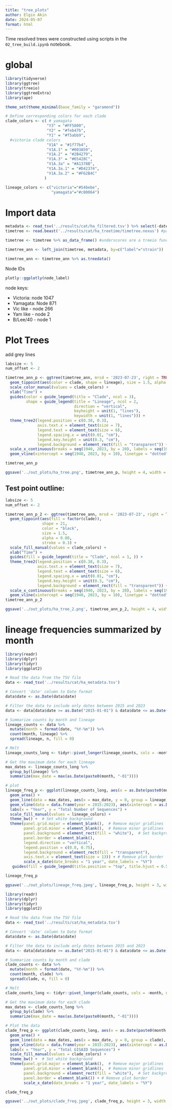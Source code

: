 ```yaml
---
title: "tree_plots"
author: Elgin Akin
date: 2024-05-07
format: html
---
```


Time resolved trees were constructed using scripts in the `02_tree_build.ipynb` notebook.

# global 
```r
library(tidyverse)
library(ggtree)
library(treeio)
library(ggtreeExtra)
library(ape)

theme_set(theme_minimal(base_family = "garamond"))

# Define corresponding colors for each clade
clade_colors <- c( # yamagata 
                  "Y3" = "#FF5800", 
                  "Y2" = "#feb47b", 
                  "Y1" = "#f5abb9",
  #victoria clade colors
                  "V1A" = "#1f77b4", 
                  "V1A.1" = "#003A59", 
                  "V1A.2" = "#2B4279", 
                  "V1A.3" = "#65428C", 
                  "V1A.3a" = "#A1378B",
                  "V1A.3a.1" = "#D42374", 
                  "V1A.3a.2" = "#F62B4C"
                 )

lineage_colors <- c("victoria"="#54bebe",
                    "yamagata"="#c80064")
```

# Import data

```r
metadata <- read_tsv('../results/cat/ha_filtered.tsv') %>% select(-date)
timetree <- read.beast('../results/cat/ha_treetime/timetree.nexus') #part of treeio

timetree <- timetree %>% as_data_frame() #underscores are a treeio function, not the base

timetree_ann <- left_join(timetree, metadata, by=c("label"="strain"))

timetree_ann <- timetree_ann %>% as.treedata()

```

Node IDs 
```r
plotly::ggplotly(node_label)
```


node keys: 

- Victoria: node 1047
- Yamagata: Node 871 
- Vic like - node 266
- Yam like - node 2
- B/Lee/40 - node 1


# Plot Trees

add grey lines
```r
labsize <- 5
num_offset <- 2

timetree_ann_p <- ggtree(timetree_ann, mrsd = '2023-07-23', right = TRUE) +
  geom_tippoint(aes(color = clade, shape = lineage), size = 1.5, alpha = 0.99) + 
  scale_color_manual(values = clade_colors) +
  xlab("Time") +
  guides(color = guide_legend(title = "Clade", ncol = 3),
         shape = guide_legend(title = "Lineage", ncol = 2,
                              direction = "vertical", 
                              keyheight = unit(1, "lines"), 
                              keywidth = unit(1, "lines"))) +
  theme_tree2(legend.position = c(0.38, 0.3), 
              axis.text.x = element_text(size = 7),
              legend.text = element_text(size = 6), 
              legend.spacing.x = unit(0.01, "cm"),
              legend.key.height = unit(0.3, "cm"),
              legend.background = element_rect(fill = "transparent")) + # Set the size of x-axis text to 7
  scale_x_continuous(breaks = seq(1940, 2023, by = 20), labels = seq(1940, 2023, by = 20)) +
  geom_vline(xintercept = seq(1940, 2023, by = 10), linetype = "dotted", color = "gray") # Add vertical dotted lines

timetree_ann_p

ggsave('../out_plots/ha_tree.png', timetree_ann_p, height = 4, width = 2.5, dpi = 600)
```
## Test point outline: 

```r
labsize <- 5
num_offset <- 2

timetree_ann_p_2 <- ggtree(timetree_ann, mrsd = '2023-07-23', right = TRUE) +
  geom_tippoint(aes(fill = factor(clade)),
                shape = 21, 
                color = "black",
                size = 1.5, 
                alpha = 0.80,
                stroke = 0.3) +
  scale_fill_manual(values = clade_colors) +
  xlab("Time") +
  guides(fill = guide_legend(title = "Clade", ncol = 1, )) +
  theme_tree2(legend.position = c(0.38, 0.3), 
              axis.text.x = element_text(size = 7),
              legend.text = element_text(size = 6), 
              legend.spacing.x = unit(0.01, "cm"),
              legend.key.height = unit(0.3, "cm"),
              legend.background = element_rect(fill = "transparent")) + # Set the size of x-axis text to 7
  scale_x_continuous(breaks = seq(1940, 2023, by = 20), labels = seq(1940, 2023, by = 20)) +
  geom_vline(xintercept = seq(1940, 2023, by = 10), linetype = "dotted", color = "gray") # Add vertical dotted lines
timetree_ann_p_2

ggsave('../out_plots/ha_tree_2.png', timetree_ann_p_2, height = 4, width = 2.5, dpi = 600)
```

# lineage frequencies summarized by month

```r
library(readr)
library(dplyr)
library(tidyr)
library(ggplot2)

# Read the data from the TSV file
data <- read_tsv('../results/cat/ha_metadata.tsv')

# Convert 'date' column to Date format
data$date <- as.Date(data$date)

# Filter the data to include only dates between 2015 and 2023
data <- data[data$date >= as.Date("2015-01-01") & data$date <= as.Date("2023-12-31"), ]

# Summarize counts by month and lineage
lineage_counts <- data %>% 
  mutate(month = format(date, "%Y-%m")) %>% 
  count(month, lineage) %>% 
  spread(lineage, n, fill = 0)

# Melt
lineage_counts_long <- tidyr::pivot_longer(lineage_counts, cols = -month, names_to = "lineage", values_to = "count")

# Get the maximum date for each lineage
max_dates <- lineage_counts_long %>%
  group_by(lineage) %>%
  summarize(max_date = max(as.Date(paste0(month, "-01"))))

# plot
lineage_freq_p <- ggplot(lineage_counts_long, aes(x = as.Date(paste0(month, "-01")), y = count, fill = lineage)) +
  geom_area() +
  geom_line(data = max_dates, aes(x = max_date, y = 0, group = lineage), linetype = "dotted", size = 0.5) +  # Add dotted lines
  geom_vline(data = data.frame(year = 2015:2023), aes(xintercept = as.Date(paste0(year, "-01-01"))), color = "grey", linetype = "dotted", size = 0.5) + # Add vertical lines for each year
  labs(x = "Year", y = "Total Number of Sequences") +
  scale_fill_manual(values = lineage_colors) +
  theme_bw() +  # Set white background
  theme(panel.grid.major = element_blank(),  # Remove major gridlines
        panel.grid.minor = element_blank(),  # Remove minor gridlines
        panel.background = element_rect(fill = "white"),  # Set background color
        panel.border = element_blank(),
        legend.direction = "vertical", 
        legend.position = c(0.8, 0.75),
        legend.background = element_rect(fill = "transparent"),
        axis.text.x = element_text(size = 13)) + # Remove plot border
        scale_x_date(date_breaks = "1 year", date_labels = "%Y") 
   guides(fill = guide_legend(title.position = "top", title.hjust = 0.5))

lineage_freq_p

ggsave('../out_plots/lineage_freq.jpeg', lineage_freq_p, height = 3, width = 9, dpi = 600)

```

```r
library(readr)
library(dplyr)
library(tidyr)
library(ggplot2)

# Read the data from the TSV file
data <- read_tsv('../results/cat/ha_metadata.tsv')

# Convert 'date' column to Date format
data$date <- as.Date(data$date)

# Filter the data to include only dates between 2015 and 2023
data <- data[data$date >= as.Date("2015-01-01") & data$date <= as.Date("2023-12-31"), ]

# Summarize counts by month and clade
clade_counts <- data %>% 
  mutate(month = format(date, "%Y-%m")) %>% 
  count(month, clade) %>% 
  spread(clade, n, fill = 0)

# Melt
clade_counts_long <- tidyr::pivot_longer(clade_counts, cols = -month, names_to = "clade", values_to = "count")

# Get the maximum date for each clade
max_dates <- clade_counts_long %>%
  group_by(clade) %>%
  summarize(max_date = max(as.Date(paste0(month, "-01"))))

# Plot the data
clade_freq_p <- ggplot(clade_counts_long, aes(x = as.Date(paste0(month, "-01")), y = count, fill = clade)) +
  geom_area() +
  geom_line(data = max_dates, aes(x = max_date, y = 0, group = clade), linetype = "dotted", size = 0.5) +  # Add dotted lines
  geom_vline(data = data.frame(year = 2015:2023), aes(xintercept = as.Date(paste0(year, "-01-01"))), color = "grey", linetype = "dotted", size = 0.5) + # Add vertical lines for each year
  labs(x = "Year", y = "Total GISAID Sequences") +
  scale_fill_manual(values = clade_colors) +
  theme_bw() +  # Set white background
  theme(panel.grid.major = element_blank(),  # Remove major gridlines
        panel.grid.minor = element_blank(),  # Remove minor gridlines
        panel.background = element_rect(fill = "white"),  # Set background color
        panel.border = element_blank()) + # Remove plot border
        scale_x_date(date_breaks = "1 year", date_labels = "%Y")

clade_freq_p 

ggsave('../out_plots/clade_freq.jpeg', clade_freq_p, height = 3, width = 6, dpi=300)
```
